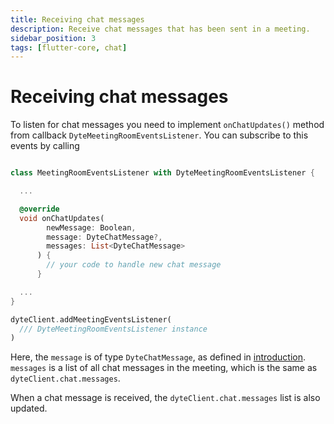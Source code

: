 ```yaml
---
title: Receiving chat messages
description: Receive chat messages that has been sent in a meeting.
sidebar_position: 3
tags: [flutter-core, chat]
---
```


# Receiving chat messages

To listen for chat messages you need to implement `onChatUpdates()` method from
callback `DyteMeetingRoomEventsListener`. You can subscribe to this events by
calling

```dart

class MeetingRoomEventsListener with DyteMeetingRoomEventsListener {

  ...

  @override
  void onChatUpdates(
        newMessage: Boolean,
        message: DyteChatMessage?,
        messages: List<DyteChatMessage>
      ) {
        // your code to handle new chat message
      }

  ...
}
```

```dart
dyteClient.addMeetingEventsListener(
  /// DyteMeetingRoomEventsListener instance
)
```

Here, the `message` is of type `DyteChatMessage`, as defined in
[introduction](./introduction). `messages` is a list of all chat messages in the
meeting, which is the same as `dyteClient.chat.messages`.

When a chat message is received, the `dyteClient.chat.messages` list is also
updated.
